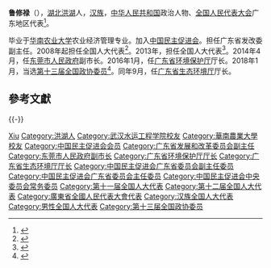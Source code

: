 '''鲁修禄'''（{{bd|1962年|1月||catIdx=Lu鲁}}），[[湖北|湖北]][[洪湖|洪湖]]人，[[汉族|汉族]]，[[中华人民共和国|中华人民共和国]]政治人物、[[全国人民代表大会|全国人民代表大会]]广东地区代表<ref>{{cite web|author=新华网|title=第十一届全国人大代表|url=http://news.xinhuanet.com/ziliao/2008-03/03/content_7708230.htm?node=36628|publisher=新华网|accessdate=2014-01-07}}</ref>。

毕业于[[华南农业大学|华南农业大学]]农业经济管理专业。加入[[中国民主促进会|中国民主促进会]]。担任广东省发改委副主任。2008年起担任全国人大代表<ref>{{cite news|title=全国人大代表信息-鲁修禄|url= http://210.82.31.1:8084/delegate/viewDelegate.action?dbid=111937|accessdate=2013-04-05|newspaper=全国人大网|archive-url=https://web.archive.org/web/20140522073603/http://www.npc.gov.cn/delegate/viewDelegate.action?dbid=111937|archive-date=2014-05-22|dead-url=yes}}</ref>。2013年，担任全国人大代表<ref>{{cite news|title=全国人大代表信息-鲁修禄|url= http://210.82.31.1:8084/delegate/viewDelegate.action?dbid=121911|accessdate=2013-04-05|newspaper=全国人大网|archive-url=https://web.archive.org/web/20140522075109/http://www.npc.gov.cn/delegate/viewDelegate.action?dbid=121911|archive-date=2014-05-22|dead-url=yes}}</ref>。2014年4月，任[[东莞市人民政府|东莞市人民政府]]副市长。2016年1月，任[[广东省环境保护厅|广东省环境保护厅]]厅长。2018年1月，当选[[中国人民政治协商会议第十三届全国委员会委员名单|第十三届全国政协委员]]<ref>{{Cite web|url=http://sports.163.com/18/0126/06/D92BRKK400051C89.html|title=中国人民政治协商会议第十三届全国委员会委员名单|accessdate=2018-01-26|last=|work=网易|archive-url=https://web.archive.org/web/20180127143232/http://sports.163.com/18/0126/06/D92BRKK400051C89.html|archive-date=2018-01-27|dead-url=yes}}</ref>。同年9月，任[[广东省生态环境厅|广东省生态环境厅]]厅长。

== 參考文獻 ==
{{reflist}}

{{-}}
{{start box}}
{{s-ppo|{{PRC}}[[民主党派|民主党派]]}}
{{s-before|[[陶凯元|陶凯元]]}}
{{s-title|[[中国民主促进会广东省委员会|中国民主促进会广东省委员会]]主任委员|2015年12月－}}
{{s-inc}}
{{s-gov|prc}}
{{s-new}}
{{s-title|[[广东省生态环境厅|广东省生态环境厅]]厅长|2018年9月－}}
{{s-inc}}
{{s-before|[[李清_(1955年)|李清]]}}
{{s-title|[[广东省环境保护厅|广东省环境保护厅]]厅长|2016年1月－2018年9月}}
{{s-none|机构撤销}}
{{end box}}

{{中国民主促进会第十四届中央委员会}}

{{Authority control}}
{{DEFAULTSORT:Lu鲁}}
[[Category:魯姓|Xiu]]
[[Category:洪湖人|Category:洪湖人]]
[[Category:武汉水运工程学院校友|Category:武汉水运工程学院校友]]
[[Category:華南農業大學校友|Category:華南農業大學校友]]
[[Category:中国民主促进会会员|Category:中国民主促进会会员]]
[[Category:广东省发展和改革委员会副主任|Category:广东省发展和改革委员会副主任]]
[[Category:东莞市人民政府副市长|Category:东莞市人民政府副市长]]
[[Category:广东省环境保护厅厅长|Category:广东省环境保护厅厅长]]
[[Category:广东省生态环境厅厅长|Category:广东省生态环境厅厅长]]
[[Category:中国民主促进会广东省委员会副主任委员|Category:中国民主促进会广东省委员会副主任委员]]
[[Category:中国民主促进会广东省委员会主任委员|Category:中国民主促进会广东省委员会主任委员]]
[[Category:中国民主促进会中央委员会常务委员|Category:中国民主促进会中央委员会常务委员]]
[[Category:第十一届全国人大代表|Category:第十一届全国人大代表]]
[[Category:第十二届全国人大代表|Category:第十二届全国人大代表]]
[[Category:廣東省全國人民代表大會代表|Category:廣東省全國人民代表大會代表]]
[[Category:汉族全国人大代表|Category:汉族全国人大代表]]
[[Category:男性全国人大代表|Category:男性全国人大代表]]
[[Category:第十三届全国政协委员|Category:第十三届全国政协委员]]